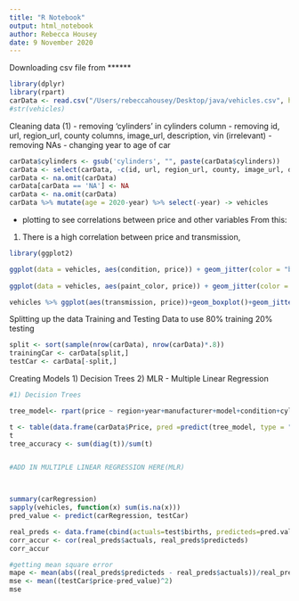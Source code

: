 ```yaml
---
title: "R Notebook"
output: html_notebook
author: Rebecca Housey
date: 9 November 2020
---
```



Downloading csv file from ******
```r
library(dplyr)
library(rpart)
carData <- read.csv("/Users/rebeccahousey/Desktop/java/vehicles.csv", header = TRUE, sep = ',' ,na.strings = "", stringsAsFactors = FALSE)
#str(vehicles)

```
Cleaning data (1)
- removing 'cylinders' in cylinders column 
- removing id, url, region_url, county columns, image_url, description, vin (irrelevant)
- removing NAs 
- changing year to age of car

```r
carData$cylinders <- gsub('cylinders', "", paste(carData$cylinders))
carData <- select(carData, -c(id, url, region_url, county, image_url, description, vin))
carData <- na.omit(carData)
carData[carData == 'NA'] <- NA
carData <- na.omit(carData)
carData %>% mutate(age = 2020-year) %>% select(-year) -> vehicles

```

- plotting to see correlations between price and other variables
From this: 
1) There is a high correlation between price and transmission, 
```r
library(ggplot2)

ggplot(data = vehicles, aes(condition, price)) + geom_jitter(color = "blue", alpha = 0.5) + theme_light() + scale_y_log10()
 
ggplot(data = vehicles, aes(paint_color, price)) + geom_jitter(color = "blue", alpha = 0.05) + theme_light() + ylim(4000,100000)

vehicles %>% ggplot(aes(transmission, price))+geom_boxplot()+geom_jitter(alpha=0.05)+ ylim(4000,100000)


```


Splitting up the data 
Training and Testing Data to use 80% training 20% testing

```r
split <- sort(sample(nrow(carData), nrow(carData)*.8))
trainingCar <- carData[split,]
testCar <- carData[-split,]

```
Creating Models 
1) Decision Trees
2) MLR - Multiple Linear Regression
```r
#1) Decision Trees

tree_model<- rpart(price ~ region+year+manufacturer+model+condition+cylinders+fuel+odometer+title_status+transmission+drive+size+type+paint_color+state+lat+long, data = carData, method = "class")

t <- table(data.frame(carData$Price, pred =predict(tree_model, type = "class")))
t
tree_accuracy <- sum(diag(t))/sum(t)


#ADD IN MULTIPLE LINEAR REGRESSION HERE(MLR)



summary(carRegression)
sapply(vehicles, function(x) sum(is.na(x)))
pred_value <- predict(carRegression, testCar)

real_preds <- data.frame(cbind(actuals=test$births, predicteds=pred.value))  
corr_accur <- cor(real_preds$actuals, real_preds$predicteds)  
corr_accur 

#getting mean square error
mape <- mean(abs((real_preds$predicteds - real_preds$actuals))/real_preds$actuals)
mse <- mean((testCar$price-pred_value)^2)
mse
```



```r

```





